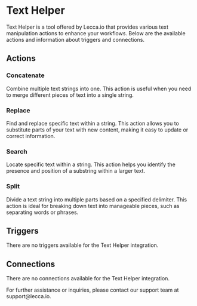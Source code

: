 
# Text Helper

Text Helper is a tool offered by Lecca.io that provides various text manipulation actions to enhance your workflows. Below are the available actions and information about triggers and connections.

## Actions

### Concatenate

Combine multiple text strings into one. This action is useful when you need to merge different pieces of text into a single string.

### Replace

Find and replace specific text within a string. This action allows you to substitute parts of your text with new content, making it easy to update or correct information.

### Search

Locate specific text within a string. This action helps you identify the presence and position of a substring within a larger text.

### Split

Divide a text string into multiple parts based on a specified delimiter. This action is ideal for breaking down text into manageable pieces, such as separating words or phrases.

## Triggers

There are no triggers available for the Text Helper integration.

## Connections

There are no connections available for the Text Helper integration.

<Callout emoji="👾" type="info">
  For further assistance or inquiries, please contact our support team at
  support@lecca.io.
</Callout>
